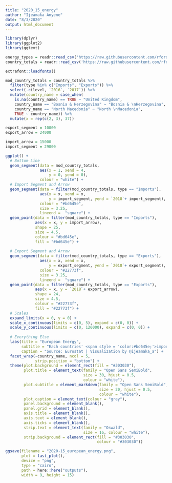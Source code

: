 ```yaml
---
title: "2020_15_energy"
author: "Ijeamaka Anyene"
date: "8/3/2020"
output: html_document
---
```


```r
library(dplyr)
library(ggplot2)
library(ggtext)
```

```r
energy_types = readr::read_csv('https://raw.githubusercontent.com/rfordatascience/tidytuesday/master/data/2020/2020-08-04/energy_types.csv')
country_totals = readr::read_csv('https://raw.githubusercontent.com/rfordatascience/tidytuesday/master/data/2020/2020-08-04/country_totals.csv')

```
```r
extrafont::loadfonts()
```

```r
mod_country_totals = country_totals %>%
  filter(type %in% c("Imports", "Exports")) %>%
  select(-c(level, `2016`, `2017`)) %>%
  mutate(country_name = case_when(
    is.na(country_name) == TRUE ~ "United Kingdom",
    country_name == "Bosnia & Herzegovina" ~ "Bosnia & \nHerzegovina",
    country_name == "North Macedonia" ~ "North \nMacedonia",
    TRUE ~ country_name)) %>%
  mutate(x = rep(c(2, 3), 37))

```

```r
export_segment = 10000
export_arrow = 24000

import_arrow = 15000
import_segment = 29000

ggplot() +
  # Bottom Line
  geom_segment(data = mod_country_totals,
               aes(x = 1, xend = 4,
                   y = 0, yend = 0),
               colour = "white") +
  # Import Segment and Arrow
  geom_segment(data = filter(mod_country_totals, type == "Imports"),
               aes(x = x, xend = x,
                   y = import_segment, yend = `2018`+ import_segment), 
               colour = "#bd645e",
               size = 3.25,
               lineend =  "square") +
  geom_point(data = filter(mod_country_totals, type == "Imports"),
             aes(x = x, y = import_arrow), 
             shape = 25,
             size = 4.5,
             colour = "#bd645e",
             fill = "#bd645e") +
  
  # Export Segment and Arrow
  geom_segment(data = filter(mod_country_totals, type == "Exports"),
               aes(x = x, xend = x,
                   y = export_segment, yend = `2018`+ export_segment), 
               colour = "#22773f",
               size = 3.25,
               lineend =  "square") +
  geom_point(data = filter(mod_country_totals, type == "Exports"),
             aes(x = x, y = `2018`+ export_arrow), 
             shape = 24,
             size = 4.5,
             colour = "#22773f",
             fill = "#22773f") +
  # Scales
  expand_limits(x = 0, y = 0) +
  scale_x_continuous(limits = c(0, 5), expand = c(0, 0)) +
  scale_y_continuous(limits = c(0, 120000), expand = c(0, 0)) +
  
  # Everything Else
  labs(title = "European Energy", 
       subtitle = "Each countries' <span style = 'color:#bd645e;'>imports</span> and <span style = 'color:#22773f;'>exports</span> <br>of energy (GWh) in 2018",
       caption = "Source: Eurostat | Visualization by @ijeamaka_a") +
  facet_wrap(~country_name, ncol = 5,
             strip.position = "bottom") +
  theme(plot.background = element_rect(fill = "#303030"),
        plot.title = element_text(family = "Open Sans SemiBold",
                                  size = 30, hjust = 0.5,
                                  colour = "white"),
        plot.subtitle = element_markdown(family = "Open Sans SemiBold",
                                         size = 20, hjust = 0.5,
                                         colour = "white"),
        plot.caption = element_text(colour = "grey"),
        panel.background = element_blank(),
        panel.grid = element_blank(),
        axis.title = element_blank(),
        axis.text = element_blank(),
        axis.ticks = element_blank(),
        strip.text = element_text(family = "Oswald", 
                                  size = 16, colour = "white"),
        strip.background = element_rect(fill = "#303030", 
                                        colour = "#303030"))
```



```r
ggsave(filename = "2020-15_european_energy.png", 
       plot = last_plot(), 
       device = "png",
       type = "cairo",
       path = here::here("outputs"), 
       width = 9, height = 15)

```